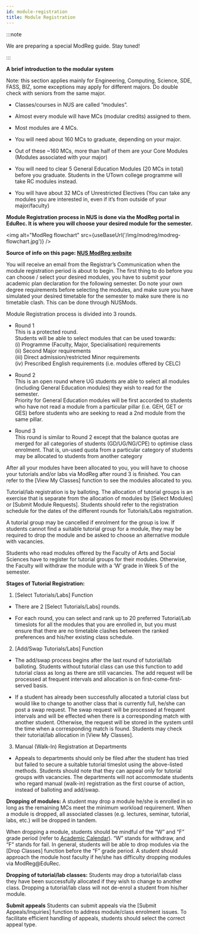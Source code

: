 ```yaml
---
id: module-registration
title: Module Registration
---
```



:::note

We are preparing a special ModReg guide. Stay tuned!

:::


**A brief introduction to the modular system**

 Note: this section applies mainly for Engineering, Computing, Science, SDE, FASS, BIZ, some exceptions may apply for different majors. Do double check with seniors from the same major.
-   Classes/courses in NUS are called “modules”.
    
-   Almost every module will have MCs (modular credits) assigned to them.
    
-   Most modules are 4 MCs.
    
-   You will need about 160 MCs to graduate, depending on your major.
    
-   Out of these ~160 MCs, more than half of them are your Core Modules (Modules associated with your major)
    
-   You will need to clear 5 General Education Modules (20 MCs in total) before you graduate. Students in the UTown college programme will take RC modules instead.
    
-   You will have about 32 MCs of Unrestricted Electives (You can take any modules you are interested in, even if it’s from outside of your major/faculty)



**Module Registration process in NUS is done via the ModReg portal in EduRec. It is where you will choose your desired module for the semester.**

<img alt="ModReg flowchart" src={useBaseUrl('/img/modreg/modreg-flowchart.jpg')} />

**Source of info on this page: [NUS ModReg website](http://www.nus.edu.sg/ModReg/using_modreg_undergraduate.html)**

You will receive an email from the Registrar’s Communication when the module registration period is about to begin. The first thing to do before you can choose / select your desired modules, you have to submit your academic plan declaration for the following semester. Do note your own degree requirements before selecting the modules, and make sure you have simulated your desired timetable for the semester to make sure there is no timetable clash. This can be done through NUSMods.

  

Module Registration process is divided into 3 rounds.

-   Round 1  
    This is a protected round.  
    Students will be able to select modules that can be used towards:  
    (i) Programme (Faculty, Major, Specialisation) requirements  
    (ii) Second Major requirements  
    (iii) Direct admission/restricted Minor requirements  
    (iv) Prescribed English requirements (i.e. modules offered by CELC)  
      
    
-   Round 2  
    This is an open round where UG students are able to select all modules (including General Education modules) they wish to read for the semester.  
    Priority for General Education modules will be first accorded to students who have not read a module from a particular pillar (i.e. GEH, GET or GES) before students who are seeking to read a 2nd module from the same pillar.
    

-   Round 3  
    This round is similar to Round 2 except that the balance quotas are merged for all categories of students (GD/UG/NG/CPE) to optimise class enrolment. That is, un-used quota from a particular category of students may be allocated to students from another category
    

After all your modules have been allocated to you, you will have to choose your tutorials and/or labs via ModReg after round 3 is finished. You can refer to the [View My Classes] function to see the modules allocated to you.

  

Tutorial/lab registration is by balloting. The allocation of tutorial groups is an exercise that is separate from the allocation of modules by [Select Modules] or [Submit Module Requests]. Students should refer to the registration schedule for the dates of the different rounds for Tutorials/Labs registration.

A tutorial group may be cancelled if enrolment for the group is low. If students cannot find a suitable tutorial group for a module, they may be required to drop the module and be asked to choose an alternative module with vacancies.

Students who read modules offered by the Faculty of Arts and Social Sciences have to register for tutorial groups for their modules. Otherwise, the Faculty will withdraw the module with a ‘W’ grade in Week 5 of the semester.

**Stages of Tutorial Registration:**

1. [Select Tutorials/Labs] Function

-   There are 2 [Select Tutorials/Labs] rounds.
    
-   For each round, you can select and rank up to 20 preferred Tutorial/Lab timeslots for all the modules that you are enrolled in, but you must ensure that there are no timetable clashes between the ranked preferences and his/her existing class schedule.
    

2. [Add/Swap Tutorials/Labs] Function

-   The add/swap process begins after the last round of tutorial/lab balloting. Students without tutorial class can use this function to add tutorial class as long as there are still vacancies. The add request will be processed at frequent intervals and allocation is on first-come-first-served basis.
    
-   If a student has already been successfully allocated a tutorial class but would like to change to another class that is currently full, he/she can post a swap request. The swap request will be processed at frequent intervals and will be effected when there is a corresponding match with another student. Otherwise, the request will be stored in the system until the time when a corresponding match is found. Students may check their tutorial/lab allocation in [View My Classes].
    

3. Manual (Walk-In) Registration at Departments

-   Appeals to departments should only be filed after the student has tried but failed to secure a suitable tutorial timeslot using the above-listed methods. Students should note that they can appeal only for tutorial groups with vacancies. The departments will not accommodate students who regard manual (walk-in) registration as the first course of action, instead of balloting and add/swap.
    

**Dropping of modules:**
A student may drop a module he/she is enrolled in so long as the remaining MCs meet the minimum workload requirement. When a module is dropped, all associated classes (e.g. lectures, seminar, tutorial, labs, etc.) will be dropped in tandem.

When dropping a module, students should be mindful of the “W” and “F” grade period (refer to [Academic Calendar](http://www.nus.edu.sg/registrar/calendar.html)). “W” stands for withdraw, and “F” stands for fail. In general, students will be able to drop modules via the [Drop Classes] function before the “F” grade period. A student should approach the module host faculty if he/she has difficulty dropping modules via ModReg@EduRec.

**Dropping of tutorial/lab classes:**
Students may drop a tutorial/lab class they have been successfully allocated if they wish to change to another class. Dropping a tutorial/lab class will not de-enrol a student from his/her module.

**Submit appeals**
Students can submit appeals via the [Submit Appeals/Inquiries] function to address module/class enrolment issues. To facilitate efficient handling of appeals, students should select the correct appeal type.
